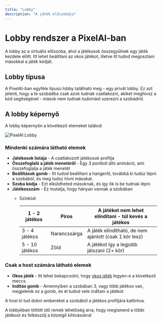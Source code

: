 ```yaml
---
title: "Lobby"
description: "A játék előszobája"
---
```


# Lobby rendszer a PixelAI-ban

A lobby az a virtuális előszoba, ahol a játékosok összegyűlnek egy játék kezdete előtt. Itt lehet beállítani az okos játékot, illetve itt tudod megosztani másokkal a játék kódját.

## Lobby típusa

A PixelAI-ban egyféle típusú lobby található meg - egy privát lobby. Ez azt jelenti, hogy a te szobádba csak azok tudnak csatlakozni, akiket meghívsz a kód segítségével - mások nem tudnak tudomást szerezni a szobádról.

## A lobby képernyő

A lobby képernyőn a következő elemeket találod:

![PixelAI Lobby](/images/lobby.png)

### Mindenki számára látható elemek

- **Játékosok listája** - A csatlakozott játékosok profilja
- **Összefoglaló a játék menetéről** - Egy 3 pontból álló animáció, ami összefoglalja a játék menetét
- **Beállítások gomb** - Itt tudod beállítani a hangerőt, továbbá ki tudsz lépni a szobából, és meg tudsz hívni másokat.
- **Szoba kódja** - Ezt elküldheted másoknak, és így ők is be tudnak lépni
- **Játékosszám** - Ez mutatja, hogy hányan vannak a szobában
  - Színkód:

    | 1 - 2 játékos  | Piros        | A játékot nem lehet elindítani - túl kevés a játékos   |
    | -------------- | ------------ | ------------------------------------------------------ |
    | 3 - 4 játékos  | Narancssárga | A játék elindítható, de nem ajánlott (csak 1 kör lesz) |
    | 5 - 10 játékos | Zöld         | A játékot így a legjobb játszani (2\+ kör)             |

### Csak a host számára látható elemek

- **Okos játék** - Itt lehet bekapcsolni, hogy [okos játék](/PixelAI/kezdes/okos-jatekok) legyen-e a következő meccs.
- **Indítás gomb** - Amennyiben a szobában 3, vagy több játékos van, megjelenik ez a gomb, és el tudod vele indítani a játékot

<Tip>
  A host ki tud dobni embereket a szobából a játékos profiljára kattintva.
</Tip>

A lobbykban töltött idő remek lehetőség arra, hogy megismerd a többi játékost és felkészülj a közelgő kihívásokra\!